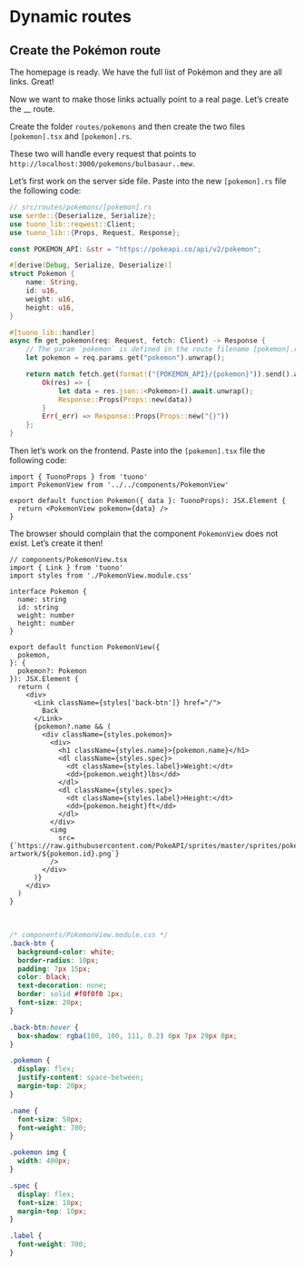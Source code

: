 
<Head>
  <title>Tutorial - Dynamic routes</title>
</Head>


<Breadcrumbs>
  <Element label="Tutorial" href="/documentation/tutorial" />
  <Element label="Dynamic routes" />
</Breadcrumbs>

# Dynamic routes

## Create the Pokémon route

The homepage is ready. We have the full list of Pokémon and they are all links. Great!

Now we want to make those links actually point to a real page. Let’s create the \_\_ route.

Create the folder `routes/pokemons` and then create the two files `[pokemon].tsx` and `[pokemon].rs`.

These two will handle every request that points to `http://localhost:3000/pokemons/bulbasaur..mew`.

Let’s first work on the server side file. Paste into the new `[pokemon].rs` file the following code:

```rust
// src/routes/pokemons/[pokemon].rs
use serde::{Deserialize, Serialize};
use tuono_lib::reqwest::Client;
use tuono_lib::{Props, Request, Response};

const POKEMON_API: &str = "https://pokeapi.co/api/v2/pokemon";

#[derive(Debug, Serialize, Deserialize)]
struct Pokemon {
    name: String,
    id: u16,
    weight: u16,
    height: u16,
}

#[tuono_lib::handler]
async fn get_pokemon(req: Request, fetch: Client) -> Response {
    // The param `pokemon` is defined in the route filename [pokemon].rs
    let pokemon = req.params.get("pokemon").unwrap();

    return match fetch.get(format!("{POKEMON_API}/{pokemon}")).send().await {
        Ok(res) => {
            let data = res.json::<Pokemon>().await.unwrap();
            Response::Props(Props::new(data))
        }
        Err(_err) => Response::Props(Props::new("{}"))
    };
}
```

Then let’s work on the frontend. Paste into the `[pokemon].tsx` file the following code:

```tsx
import { TuonoProps } from 'tuono'
import PokemonView from '../../components/PokemonView'

export default function Pokemon({ data }: TuonoProps): JSX.Element {
  return <PokemonView pokemon={data} />
}
```

The browser should complain that the component `PokemonView` does not exist. Let’s create it then!

```tsx
// components/PokemonView.tsx
import { Link } from 'tuono'
import styles from './PokemonView.module.css'

interface Pokemon {
  name: string
  id: string
  weight: number
  height: number
}

export default function PokemonView({
  pokemon,
}: {
  pokemon?: Pokemon
}): JSX.Element {
  return (
    <div>
      <Link className={styles['back-btn']} href="/">
        Back
      </Link>
      {pokemon?.name && (
        <div className={styles.pokemon}>
          <div>
            <h1 className={styles.name}>{pokemon.name}</h1>
            <dl className={styles.spec}>
              <dt className={styles.label}>Weight:</dt>
              <dd>{pokemon.weight}lbs</dd>
            </dl>
            <dl className={styles.spec}>
              <dt className={styles.label}>Height:</dt>
              <dd>{pokemon.height}ft</dd>
            </dl>
          </div>
          <img
            src={`https://raw.githubusercontent.com/PokeAPI/sprites/master/sprites/pokemon/other/official-artwork/${pokemon.id}.png`}
          />
        </div>
      )}
    </div>
  )
}
```

<br />

```css
/* components/PokemonView.module.css */
.back-btn {
  background-color: white;
  border-radius: 10px;
  padding: 7px 15px;
  color: black;
  text-decoration: none;
  border: solid #f0f0f0 1px;
  font-size: 20px;
}

.back-btn:hover {
  box-shadow: rgba(100, 100, 111, 0.2) 0px 7px 29px 0px;
}

.pokemon {
  display: flex;
  justify-content: space-between;
  margin-top: 20px;
}

.name {
  font-size: 50px;
  font-weight: 700;
}

.pokemon img {
  width: 400px;
}

.spec {
  display: flex;
  font-size: 18px;
  margin-top: 10px;
}

.label {
  font-weight: 700;
}
```
